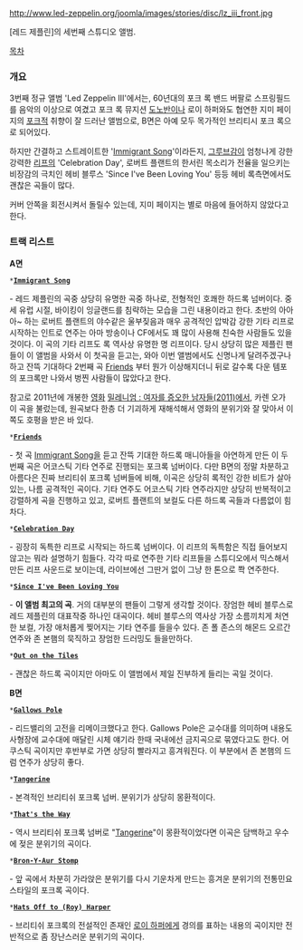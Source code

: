 http://www.led-zeppelin.org/joomla/images/stories/disc/lz_iii_front.jpg

[레드 제플린]의 세번째 스튜디오 앨범.

[[목차]]

=== 개요 ===
3번째 정규 앨범 'Led Zeppelin III'에서는, 60년대의 포크 록 밴드 버팔로 스프링필드를 음악의 이상으로 여겼고 포크 록 뮤지션 [[도노반]]이나 로이 하퍼와도 협연한 지미 페이지의 [[포크]]적 취향이 잘 드러난 앨범으로, B면은 아예 모두 목가적인 브리티시 포크 록으로 되어있다. 

하지만 간결하고 스트레이트한 '[[Immigrant Song]]'이라든지, [[그루브]]감이 엄청나게 강한 강력한 [[리프]]의 'Celebration Day', 로버트 플랜트의 한서린 목소리가 전율을 일으키는 비장감의 극치인 헤비 블루스 'Since I've Been Loving You' 등등  헤비 록측면에서도 괜찮은 곡들이 많다.  

커버 안쪽을 회전시켜서 돌릴수 있는데, 지미 페이지는 별로 마음에 들어하지 않았다고 한다.

=== 트랙 리스트 ===
'''A면'''

 *'''[[Immigrant Song]]''' 
- 레드 제플린의 곡중 상당히 유명한 곡중 하나로, 전형적인 호쾌한 하드록 넘버이다. 중세 유럽 시절, 바이킹이 잉글랜드를 침략하는 모습을 그린 내용이라고 한다. 초반의 아아아~ 하는 로버트 플랜트의 야수같은 울부짖음과 매우 공격적인 압박감 강한 기타 리프로 시작하는 인트로 연주는 아마 방송이나 CF에서도 꽤 많이 사용해 친숙한 사람들도 있을것이다. 이 곡의 기타 리프도 록 역사상 유명한 명 리프이다. 당시 상당히 많은 제플린 팬들이 이 앨범을 사와서 이 첫곡을 듣고는, 와아 이번 앨범에서도 신명나게 달려주겠구나 하고 잔뜩 기대하다 2번째 곡 [[Friends]] 부터 뭔가 이상해지더니 뒤로 갈수록 다운 템포의 포크록만 나와서 벙찐 사람들이 많았다고 한다. 

참고로 2011년에 개봉한  [[영화]]  [[밀레니엄 : 여자를 증오한 남자들(2011)]]에서,  카렌 오가 이 곡을 불렀는데, 원곡보다 한층 더 기괴하게 재해석해서 영화의 분위기와 잘 맞아서 이쪽도 호평을 받은 바 있다.

 *'''[[Friends]]''' 
- 첫 곡 [[Immigrant Song]]을 듣고 잔뜩 기대한 하드록 매니아들을 아연하게 만든 이 두번째 곡은 어코스틱 기타 연주로 진행되는 포크록 넘버이다. 다만 B면의 정말 차분하고 아름다은 진짜 브리티쉬 포크록 넘버들에 비해, 이곡은 상당히 록적인 강한 비트가 살아있는, 나름 공격적인 곡이다. 기타 연주도 어코스틱 기타 연주라지만 상당히 반복적이고 강렬하게 곡을 진행하고 있고, 로버트 플랜트의 보컬도 다른 하드록 곡들과 다름없이 힘차다.  
 *'''[[Celebration Day]]''' 
- 굉장히 독특한 리프로 시작되는 하드록 넘버이다. 이 리프의 독특함은 직접 들어보지 않고는 뭐라 설명하기 힘들다. 각각 따로 연주한 기타 리프들을 스튜디오에서 믹스해서 만든 리프 사운드로 보이는데, 라이브에선 그딴거 없이 그냥 한 톤으로 쫙 연주한다. 
 *'''[[Since I've Been Loving You]]''' 
- '''이 앨범 최고의 곡'''. 거의 대부분의 팬들이 그렇게 생각할 것이다. 장엄한 헤비 블루스로 레드 제플린의 대표작중 하나인 대곡이다. 헤비 블루스의 역사상 가장 소름끼치게 처연한 보컬, 가장 애처롭게 찢어지는 기타 연주를 들을수 있다. 존 폴 존스의 해몬드 오르간 연주와 존 본햄의 묵직하고 장엄한 드러밍도 들을만하다.  
 *'''[[Out on the Tiles]]''' 
- 괜찮은 하드록 곡이지만 아마도 이 앨범에서 제일 진부하게 들리는 곡일 것이다. 


'''B면'''

 *'''[[Gallows Pole]]'''
- 리드밸리의 고전을 리메이크했다고 한다. Gallows Pole은 교수대를 의미하며 내용도 사형장에 교수대에 매달린 시체 얘기라 한때 국내에선 금지곡으로 묶였다고도 한다. 어쿠스틱 곡이지만 후반부로 가면 상당히 빨라지고 흥겨워진다. 이 부분에서 존 본햄의 드럼 연주가 상당히 좋다.  
 *'''[[Tangerine]]''' 
- 본격적인 브리티쉬 포크록 넘버. 분위기가 상당히 몽환적이다.
 *'''[[That's the Way]]''' 
- 역시 브리티쉬 포크록 넘버로 "[[Tangerine]]"이 몽환적이었다면 이곡은 담백하고 우수에 젖은 분위기의 곡이다.
 *'''[[Bron-Y-Aur Stomp]]''' 
- 앞 곡에서 차분히 가라앉은 분위기를 다시 기운차게 만드는 흥겨운 분위기의 전통민요 스타일의 포크록 곡이다.
 *'''[[Hats Off to (Roy) Harper]]''' 
- 브리티쉬 포크록의 전설적인 존재인 [[로이 하퍼]]에게 경의를 표하는 내용의 곡이지만 전반적으로 좀 장난스러운 분위기의 곡이다.
